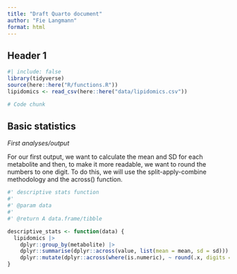 ```yaml
---
title: "Draft Quarto document"
author: "Fie Langmann"
format: html
---
```


## Header 1

```r
#| include: false
library(tidyverse)
source(here::here("R/functions.R"))
lipidomics <- read_csv(here::here("data/lipidomics.csv"))
```

```r
# Code chunk
```

## Basic statistics

*First analyses/output*

For our first output, we want to calculate the mean and SD for each
metabolite and then, to make it more readable, we want to round the
numbers to one digit. To do this, we will use the split-apply-combine
methodology and the across() function.

```r
#' descriptive stats function
#'
#' @param data 
#'
#' @return A data.frame/tibble

descriptive_stats <- function(data) {
  lipidomics |>
    dplyr::group_by(metabolite) |>
    dplyr::summarise(dplyr::across(value, list(mean = mean, sd = sd))) |>
    dplyr::mutate(dplyr::across(where(is.numeric), ~ round(.x, digits = 1)))
}

```
